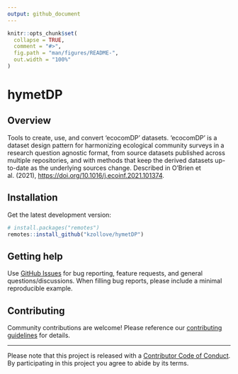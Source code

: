 ```yaml
---
output: github_document
---
```


<!-- README.md is generated from README.Rmd. Please edit that file -->

```r
knitr::opts_chunk$set(
  collapse = TRUE,
  comment = "#>",
  fig.path = "man/figures/README-",
  out.width = "100%"
)
```

# hymetDP

<!-- badges: start -->
<!-- badges: end -->
## Overview

Tools to create, use, and convert 'ecocomDP' datasets. 'ecocomDP' is a dataset design pattern for harmonizing ecological community surveys in a research question agnostic format, from source datasets published across multiple repositories, and with methods that keep the derived datasets up-to-date as the underlying sources change. Described in O'Brien et al. (2021), <https://doi.org/10.1016/j.ecoinf.2021.101374>.

## Installation

Get the latest development version:
```r
# install.packages("remotes")
remotes::install_github("kzollove/hymetDP")
```

## Getting help

Use [GitHub Issues](https://github.com/kzollove/hymetDP/issues) for bug reporting, feature requests, and general questions/discussions. When filling bug reports, please include a minimal reproducible example.

## Contributing

Community contributions are welcome! Please reference our [contributing guidelines](https://github.com/kzollove/hymetDP/blob/master/CONTRIBUTING.md) for details.

-----

Please note that this project is released with a [Contributor Code of Conduct](https://github.com/kzollove/hymetDP/blob/master/CODE_OF_CONDUCT.md). By participating in this project you agree to abide by its terms.

